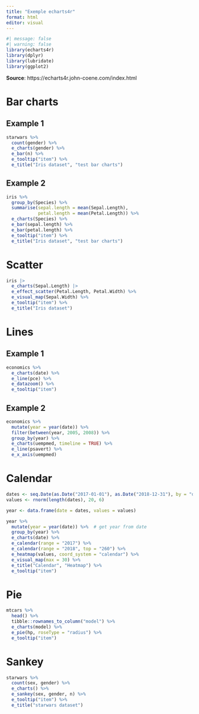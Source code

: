 ```yaml
---
title: "Exemple echarts4r"
format: html
editor: visual
---
```


```r
#| message: false
#| warning: false
library(echarts4r)
library(dplyr)
library(lubridate)
library(ggplot2)
```

**Source**: https://echarts4r.john-coene.com/index.html

# Bar charts

## Example 1

```r
starwars %>% 
  count(gender) %>% 
  e_charts(gender) %>% 
  e_bar(n) %>% 
  e_tooltip("item") %>% 
  e_title("Iris dataset", "test bar charts")
```

## Example 2

```r
iris %>% 
  group_by(Species) %>% 
  summarise(sepal.length = mean(Sepal.Length),
            petal.length = mean(Petal.Length)) %>% 
  e_charts(Species) %>% 
  e_bar(sepal.length) %>% 
  e_bar(petal.length) %>% 
  e_tooltip("item") %>% 
  e_title("Iris dataset", "test bar charts")
```

# Scatter

```r
iris |> 
  e_charts(Sepal.Length) |> 
  e_effect_scatter(Petal.Length, Petal.Width) %>% 
  e_visual_map(Sepal.Width) %>% 
  e_tooltip("item") %>% 
  e_title("Iris dataset")
```

# Lines

## Example 1

```r
economics %>% 
  e_charts(date) %>% 
  e_line(pce) %>% 
  e_datazoom() %>% 
  e_tooltip("item")
```

## Example 2

```r
economics %>% 
  mutate(year = year(date)) %>% 
  filter(between(year, 2005, 2008)) %>% 
  group_by(year) %>% 
  e_charts(uempmed, timeline = TRUE) %>% 
  e_line(psavert) %>% 
  e_x_axis(uempmed)
```

# Calendar

```r
dates <- seq.Date(as.Date("2017-01-01"), as.Date("2018-12-31"), by = "day")
values <- rnorm(length(dates), 20, 6)

year <- data.frame(date = dates, values = values)

year %>% 
  mutate(year = year(date)) %>%  # get year from date
  group_by(year) %>% 
  e_charts(date) %>% 
  e_calendar(range = "2017") %>% 
  e_calendar(range = "2018", top = "260") %>% 
  e_heatmap(values, coord_system = "calendar") %>% 
  e_visual_map(max = 30) %>% 
  e_title("Calendar", "Heatmap") %>% 
  e_tooltip("item")
```

# Pie

```r
mtcars %>% 
  head() %>% 
  tibble::rownames_to_column("model") %>% 
  e_charts(model) %>% 
  e_pie(hp, roseType = "radius") %>% 
  e_tooltip("item")
```

# Sankey

```r
starwars %>% 
  count(sex, gender) %>% 
  e_charts() %>% 
  e_sankey(sex, gender, n) %>% 
  e_tooltip("item") %>% 
  e_title("starwars dataset")
```

